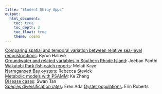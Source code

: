 ```yaml
---
title: "Student Shiny Apps"
output: 
  html_document:
    toc: true
    toc_depth: 2
    toc_float: true
    theme: cosmo
---
```




[Comparing spatial and temporal variation between relative sea-level reconstructions](https://bhalavik.shinyapps.io/app5/): Byron Halavik  
[Groundwater and related variables in Southern Rhode Island](https://jeeban.shinyapps.io/Groundwater/): Jeeban Panthi  
[Wakatobi Park fish catch reports](https://shiny.celsrs.uri.edu/Indonesian_Fishing/): Melati Kaye  
[Narragansett Bay oysters](https://rjstevick.shinyapps.io/nbay_shinyapp/): Rebecca Stevick  
[Metabolic models with PSAMM](https://shiny.celsrs.uri.edu/psamm/): Ke Zhang  
[Disease cases](https://swantan.shinyapps.io/bio594_shinyclass/): Swan Tan  
[Species diversification rates](https://eren.shinyapps.io/treesim/): Eren Ada
[Oyster populations](https://erinroberts.shinyapps.io/oyster_resequencing_shiny/): Erin Roberts